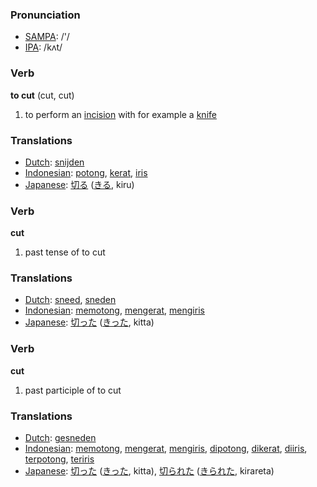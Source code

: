 === Pronunciation ===
*[[w:SAMPA|SAMPA]]: /'/
*[[w:IPA|IPA]]: /kʌt/

=== Verb ===

'''to cut''' (cut, cut)

# to perform an [[incision]] with for example a [[knife]]

=== Translations ===
*[[Dutch]]: [[snijden]]
*[[Indonesian]]: [[potong]], [[kerat]], [[iris]]
*[[Japanese]]: [[切る]] ([[きる]], kiru)

=== Verb ===

'''cut'''

# past tense of to cut

=== Translations ===
*[[Dutch]]: [[sneed]], [[sneden]]
*[[Indonesian]]: [[potong|memotong]], [[kerat|mengerat]], [[iris|mengiris]]
*[[Japanese]]: [[切った]] ([[きった]], kitta)

=== Verb ===

'''cut'''

# past participle of to cut

=== Translations ===
*[[Dutch]]: [[gesneden]]
*[[Indonesian]]: [[potong|memotong]], [[kerat|mengerat]], [[iris|mengiris]], [[potong|dipotong]], [[kerat|dikerat]], [[iris|diiris]], [[potong|terpotong]], [[iris|teriris]]
*[[Japanese]]: [[切った]] ([[きった]], kitta), [[切られた]] ([[きられた]], kirareta)